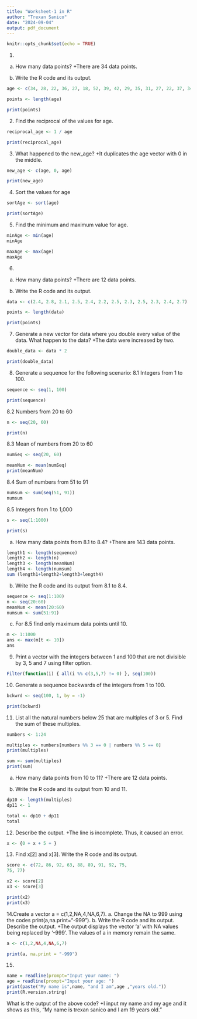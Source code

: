 ```yaml
---
title: "Worksheet-1 in R"
author: "Trexan Sanico"
date: "2024-09-04"
output: pdf_document
---
```


```r
knitr::opts_chunk$set(echo = TRUE)
```
1. 
a. How many data points? 
+There are 34 data points.

b. Write the R code and its output.
```r
age <- c(34, 28, 22, 36, 27, 18, 52, 39, 42, 29, 35, 31, 27, 22, 37, 34, 19, 20, 57, 49, 50, 37, 46, 25, 17, 37, 42, 53, 41, 51, 35, 24, 33, 41)

points <- length(age)

print(points)
```

2. Find the reciprocal of the values for age.
```r
reciprocal_age <- 1 / age

print(reciprocal_age)
```

3. What happened to the new_age?
+It duplicates the age vector with 0 in the middle. 

```r
new_age <- c(age, 0, age) 

print(new_age)
```

4. Sort the values for age
```r
sortAge <- sort(age)

print(sortAge)
```

5. Find the minimum and maximum value for age. 
```r
minAge <- min(age)
minAge

maxAge <- max(age)
maxAge
```

6.
a. How many data points? 
+There are 12 data points.

b. Write the R code and its output.
```r
data <- c(2.4, 2.8, 2.1, 2.5, 2.4, 2.2, 2.5, 2.3, 2.5, 2.3, 2.4, 2.7)

points <- length(data)

print(points)
```

7.  Generate a new vector for data where you double every value of the data. What happen to the data?
+The data were increased by two.
```r
double_data <- data * 2

print(double_data)
```

8. Generate a sequence for the following scenario:
8.1 Integers from 1 to 100.
```r
sequence <- seq(1, 100)

print(sequence)
```

8.2 Numbers from 20 to 60
```r
n <- seq(20, 60)

print(n)
```

8.3 Mean of numbers from 20 to 60
```r
numSeq <- seq(20, 60)

meanNum <- mean(numSeq)
print(meanNum)
```

8.4 Sum of numbers from 51 to 91
```r
numsum <- sum(seq(51, 91))
numsum
```

8.5 Integers from 1 to 1,000
```r
s <- seq(1:1000)

print(s)
```

a. How many data points from 8.1 to 8.4?
+There are 143 data points. 
```r
length1 <- length(sequence)
length2 <- length(n)
length3 <- length(meanNum)
length4 <- length(numsum)
sum (length1+length2+length3+length4)
```

b. Write the R code and its output from 8.1 to 8.4.
```r
sequence <- seq(1:100)
n <- seq(20:60)
meanNum <- mean(20:60)
numsum <- sum(51:91)
```

c. For 8.5 find only maximum data points until 10.
```r
m <- 1:1000
ans <- max(m[t <- 10])
ans
```

9. Print a vector with the integers between 1 and 100 that are not divisible by 3, 5 and 7 using filter option.
```r
Filter(function(i) { all(i %% c(3,5,7) != 0) }, seq(100))
```

10. Generate a sequence backwards of the integers from 1 to 100.
```r
bckwrd <- seq(100, 1, by = -1)

print(bckwrd)
```

11. List all the natural numbers below 25 that are multiples of 3 or 5. Find the sum of these multiples.
```r
numbers <- 1:24

multiples <- numbers[numbers %% 3 == 0 | numbers %% 5 == 0]
print(multiples)

sum <- sum(multiples)
print(sum)
```

a. How many data points from 10 to 11?
+There are 12 data points.

b. Write the R code and its output from 10 and 11.
```r
dp10 <- length(multiples)
dp11 <- 1

total <- dp10 + dp11
total
```

12. Describe the output.
+The line is incomplete. Thus, it caused an error. 
```r
x <- {0 + x + 5 + }
```

13. Find x[2] and x[3]. Write the R code and its output.  
```r
score <- c(72, 86, 92, 63, 88, 89, 91, 92, 75,
75, 77)

x2 <- score[2]
x3 <- score[3]

print(x2)
print(x3)
```

14.Create a vector a = c(1,2,NA,4,NA,6,7).
a. Change the NA to 999 using the codes print(a,na.print="-999").
b. Write the R code and its output. Describe the output.
+The output displays the vector 'a' with NA values being replaced by '-999'. The values of a in memory remain the same. 
```r
a <- c(1,2,NA,4,NA,6,7)

print(a, na.print = "-999")
```

15. 
```r
name = readline(prompt="Input your name: ")
age = readline(prompt="Input your age: ")
print(paste("My name is",name, "and I am",age ,"years old."))
print(R.version.string)
```
What is the output of the above code?
+I input my name and my age and it shows as this, "My name is trexan sanico and I am 19 years old."

